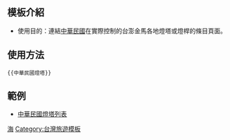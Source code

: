 <includeonly><!-- 在這裡加入模板的保護標識 --></includeonly><noinclude>{{Documentation subpage}}</noinclude>
<!-- 在本行下編輯模板說明 -->
== 模板介紹 ==
*使用目的：連結[[中華民國]]在實際控制的台澎金馬各地燈塔或燈桿的條目頁面。

== 使用方法 ==
<pre>{{中華民國燈塔}}</pre>

== 範例 ==
* [[中華民國燈塔列表]]

<includeonly>
[[Category:台灣交通模板|海]]
[[Category:台灣旅遊模板]]

</includeonly>